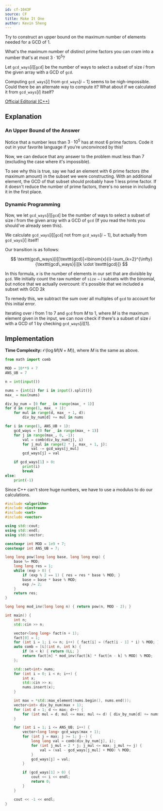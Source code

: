 ```yaml
---
id: cf-1043F
source: CF
title: Make It One
author: Kevin Sheng
---
```


<Spoiler title="Hint 1">

Try to construct an upper bound on the maximum number of elements needed for a GCD of 1.

</Spoiler>

<Spoiler title="Hint 2">

What's the maximum number of distinct prime factors you can cram into
a number that's at most $3 \cdot 10^5$?

</Spoiler>

<Spoiler title="Hint 3">

Let $\texttt{gcd\_ways}[i][\texttt{gcd}]$ be the number of ways to select a
subset of size $i$ from the given array with a GCD of $\texttt{gcd}$.

</Spoiler>

<Spoiler title="Hint 4">

Computing $\texttt{gcd\_ways}[i]$ from $\texttt{gcd\_ways}[i-1]$ seems to be nigh-impossible.
Could there be an alternate way to compute it?
What about if we calculated it from $\texttt{gcd\_ways}[i]$ itself?

</Spoiler>

<Spoiler title="Solution">

[Official Editorial (C++)](https://codeforces.com/blog/entry/62797)

## Explanation

### An Upper Bound of the Answer

Notice that a number less than $3 \cdot 10^5$ has at most 6 prime factors.
Code it out in your favorite language if you're unconvinced by this!

Now, we can deduce that any answer to the problem must less than 7
(excluding the case where it's impossible).

To see why this is true, say we had an element with 6 prime factors
(the maximum amount) in the subset we were constructing.
With an additional element, the GCD of that subset should probably have 1 less
prime factor.
If it doesn't reduce the number of prime factors, there's no sense in including it
in the first place.

### Dynamic Programming

Now, we let $\texttt{gcd\_ways}[i][\texttt{gcd}]$
be the number of ways to select a subset of size $i$
from the given array with a GCD of $\texttt{gcd}$
(If you read the hints you should've already seen this).

We calculate $\texttt{gcd\_ways}[i][\texttt{gcd}]$ not from $\texttt{gcd\_ways}[i-1]$,
but actually from $\texttt{gcd\_ways}[i]$ itself!

Our transition is as follows:

$$
\texttt{gcd\_ways}[i][\texttt{gcd}]=\binom{x}{i}-\sum_{k=2}^{\infty}{\texttt{gcd\_ways}[i][k \cdot \texttt{gcd}]}
$$

In this formula, $x$ is the number of elements in our set that are divisible by $\texttt{gcd}$.
We initially count the raw number of $\texttt{size}-i$ subsets with the binomial, but
notice that we actually overcount: it's possible that we included a subset with GCD $2k$

To remedy this, we subtract the sum over all multiples of $\texttt{gcd}$ to account
for this initial error.

Iterating over $i$ from 1 to 7 and $\texttt{gcd}$ from $M$ to 1,
where $M$ is the maximum element given in the input,
we can now check if there's a subset of size $i$ with a GCD of 1 by checking
$\texttt{gcd\_ways}[i][1]$.

## Implementation

**Time Complexity:** $\mathcal{O}(\log M (N + M))$, where $M$ is the same as above.

<LanguageSection>
<PySection>

```py
from math import comb

MOD = 10**9 + 7
ANS_UB = 7

n = int(input())

nums = {int(i) for i in input().split()}
max_ = max(nums)

div_by_num = [0 for _ in range(max_ + 1)]
for d in range(1, max_ + 1):
	for mul in range(d, max_ + 1, d):
		div_by_num[d] += mul in nums

for i in range(1, ANS_UB + 1):
	gcd_ways = [0 for _ in range(max_ + 1)]
	for j in range(max_, 0, -1):
		val = comb(div_by_num[j], i)
		for j_mul in range(2 * j, max_ + 1, j):
			val -= gcd_ways[j_mul]
		gcd_ways[j] = val

	if gcd_ways[1] > 0:
		print(i)
		break
else:
	print(-1)
```

</PySection>
<CPPSection>

Since C++ can't store huge numbers, we have to use a modulus to do our calculations.

```cpp
#include <algorithm>
#include <iostream>
#include <set>
#include <vector>

using std::cout;
using std::endl;
using std::vector;

constexpr int MOD = 1e9 + 7;
constexpr int ANS_UB = 7;

long long pow(long long base, long long exp) {
	base %= MOD;
	long long res = 1;
	while (exp > 0) {
		if (exp % 2 == 1) { res = res * base % MOD; }
		base = base * base % MOD;
		exp /= 2;
	}
	return res;
}

long long mod_inv(long long n) { return pow(n, MOD - 2); }

int main() {
	int n;
	std::cin >> n;

	vector<long long> fact(n + 1);
	fact[0] = 1;
	for (int i = 1; i <= n; i++) { fact[i] = (fact[i - 1] * i) % MOD; }
	auto comb = [&](int n, int k) {
		if (n < k) { return 0LL; }
		return fact[n] * mod_inv(fact[k] * fact[n - k] % MOD) % MOD;
	};

	std::set<int> nums;
	for (int i = 0; i < n; i++) {
		int x;
		std::cin >> x;
		nums.insert(x);
	}

	int max = *std::max_element(nums.begin(), nums.end());
	vector<int> div_by_num(max + 1);
	for (int d = 1; d <= max; d++) {
		for (int mul = d; mul <= max; mul += d) { div_by_num[d] += nums.count(mul); }
	}

	for (int i = 1; i <= ANS_UB; i++) {
		vector<long long> gcd_ways(max + 1);
		for (int j = max; j >= 1; j--) {
			long long val = comb(div_by_num[j], i);
			for (int j_mul = 2 * j; j_mul <= max; j_mul += j) {
				val = (val - gcd_ways[j_mul] + MOD) % MOD;
			}
			gcd_ways[j] = val;
		}

		if (gcd_ways[1] > 0) {
			cout << i << endl;
			return 0;
		}
	}

	cout << -1 << endl;
}
```

</CPPSection>
</LanguageSection>

</Spoiler>
